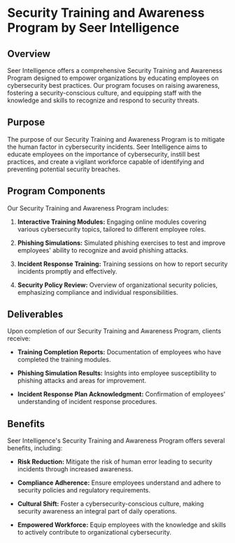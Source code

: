 # Security Training and Awareness Program by Seer Intelligence

## Overview

Seer Intelligence offers a comprehensive Security Training and Awareness Program designed to empower organizations by educating employees on cybersecurity best practices. Our program focuses on raising awareness, fostering a security-conscious culture, and equipping staff with the knowledge and skills to recognize and respond to security threats.

## Purpose

The purpose of our Security Training and Awareness Program is to mitigate the human factor in cybersecurity incidents. Seer Intelligence aims to educate employees on the importance of cybersecurity, instill best practices, and create a vigilant workforce capable of identifying and preventing potential security breaches.

## Program Components

Our Security Training and Awareness Program includes:

1. **Interactive Training Modules:** Engaging online modules covering various cybersecurity topics, tailored to different employee roles.

2. **Phishing Simulations:** Simulated phishing exercises to test and improve employees' ability to recognize and avoid phishing attacks.

3. **Incident Response Training:** Training sessions on how to report security incidents promptly and effectively.

4. **Security Policy Review:** Overview of organizational security policies, emphasizing compliance and individual responsibilities.

## Deliverables

Upon completion of our Security Training and Awareness Program, clients receive:

- **Training Completion Reports:** Documentation of employees who have completed the training modules.

- **Phishing Simulation Results:** Insights into employee susceptibility to phishing attacks and areas for improvement.

- **Incident Response Plan Acknowledgment:** Confirmation of employees' understanding of incident response procedures.

## Benefits

Seer Intelligence's Security Training and Awareness Program offers several benefits, including:

- **Risk Reduction:** Mitigate the risk of human error leading to security incidents through increased awareness.

- **Compliance Adherence:** Ensure employees understand and adhere to security policies and regulatory requirements.

- **Cultural Shift:** Foster a cybersecurity-conscious culture, making security awareness an integral part of daily operations.

- **Empowered Workforce:** Equip employees with the knowledge and skills to actively contribute to organizational cybersecurity.

